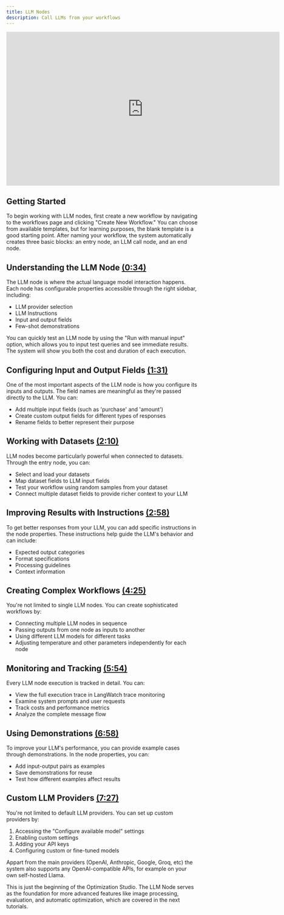 ```yaml
---
title: LLM Nodes
description: Call LLMs from your workflows
---
```


<iframe
  width="720"
  height="405"
  src="https://www.youtube.com/embed/fbNmm6qoZFw"
  title="YouTube video player"
  frameborder="0"
  allow="accelerometer; autoplay; clipboard-write; encrypted-media; gyroscope; picture-in-picture"
  allowFullScreen
></iframe>

## Getting Started

To begin working with LLM nodes, first create a new workflow by navigating to the workflows page and clicking "Create New Workflow." You can choose from available templates, but for learning purposes, the blank template is a good starting point. After naming your workflow, the system automatically creates three basic blocks: an entry node, an LLM call node, and an end node.

## Understanding the LLM Node [(0:34)](https://www.youtube.com/watch?v=fbNmm6qoZFw&t=34s)

The LLM node is where the actual language model interaction happens. Each node has configurable properties accessible through the right sidebar, including:
- LLM provider selection
- LLM Instructions
- Input and output fields
- Few-shot demonstrations

You can quickly test an LLM node by using the "Run with manual input" option, which allows you to input test queries and see immediate results. The system will show you both the cost and duration of each execution.

## Configuring Input and Output Fields [(1:31)](https://www.youtube.com/watch?v=fbNmm6qoZFw&t=91s)

One of the most important aspects of the LLM node is how you configure its inputs and outputs. The field names are meaningful as they're passed directly to the LLM. You can:
- Add multiple input fields (such as 'purchase' and 'amount')
- Create custom output fields for different types of responses
- Rename fields to better represent their purpose

## Working with Datasets [(2:10)](https://www.youtube.com/watch?v=fbNmm6qoZFw&t=130s)

LLM nodes become particularly powerful when connected to datasets. Through the entry node, you can:
- Select and load your datasets
- Map dataset fields to LLM input fields
- Test your workflow using random samples from your dataset
- Connect multiple dataset fields to provide richer context to your LLM

## Improving Results with Instructions [(2:58)](https://www.youtube.com/watch?v=fbNmm6qoZFw&t=178s)

To get better responses from your LLM, you can add specific instructions in the node properties. These instructions help guide the LLM's behavior and can include:
- Expected output categories
- Format specifications
- Processing guidelines
- Context information

## Creating Complex Workflows [(4:25)](https://www.youtube.com/watch?v=fbNmm6qoZFw&t=265s)

You're not limited to single LLM nodes. You can create sophisticated workflows by:
- Connecting multiple LLM nodes in sequence
- Passing outputs from one node as inputs to another
- Using different LLM models for different tasks
- Adjusting temperature and other parameters independently for each node

## Monitoring and Tracking [(5:54)](https://www.youtube.com/watch?v=fbNmm6qoZFw&t=354s)

Every LLM node execution is tracked in detail. You can:
- View the full execution trace in LangWatch trace monitoring
- Examine system prompts and user requests
- Track costs and performance metrics
- Analyze the complete message flow

## Using Demonstrations [(6:58)](https://www.youtube.com/watch?v=fbNmm6qoZFw&t=418s)

To improve your LLM's performance, you can provide example cases through demonstrations. In the node properties, you can:
- Add input-output pairs as examples
- Save demonstrations for reuse
- Test how different examples affect results

## Custom LLM Providers [(7:27)](https://www.youtube.com/watch?v=fbNmm6qoZFw&t=447s)

You're not limited to default LLM providers. You can set up custom providers by:
1. Accessing the "Configure available model" settings
2. Enabling custom settings
3. Adding your API keys
4. Configuring custom or fine-tuned models

Appart from the main providers (OpenAI, Anthropic, Google, Groq, etc) the system also supports any OpenAI-compatible APIs, for example on your own self-hosted Llama.


This is just the beginning of the Optimization Studio. The LLM Node serves as the foundation for more advanced features like image processing, evaluation, and automatic optimization, which are covered in the next tutorials.
